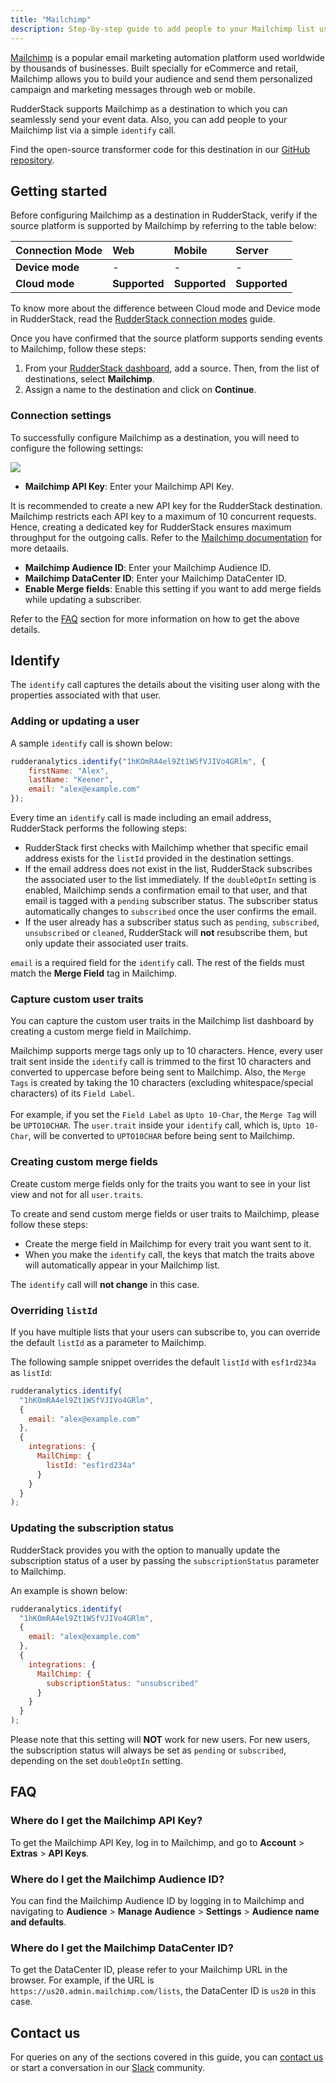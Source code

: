 ```yaml
---
title: "Mailchimp"
description: Step-by-step guide to add people to your Mailchimp list using RudderStack
---
```


[Mailchimp](https://mailchimp.com/) is a popular email marketing automation platform used worldwide by thousands of businesses. Built specially for eCommerce and retail, Mailchimp allows you to build your audience and send them personalized campaign and marketing messages through web or mobile.

RudderStack supports Mailchimp as a destination to which you can seamlessly send your event data. Also, you can add people to your Mailchimp list via a simple `identify` call.

<div class="successBlock">
Find the open-source transformer code for this destination in our <a href="https://github.com/rudderlabs/rudder-transformer/tree/master/v0/destinations/mailchimp">GitHub repository</a>.
</div>

## Getting started

Before configuring Mailchimp as a destination in RudderStack, verify if the source platform is supported by Mailchimp by referring to the table below:

| **Connection Mode** | **Web**       | **Mobile**    | **Server**    |
| :------------------ | :------------ | :------------ | :------------ |
| **Device mode**     | -             | -             | -             |
| **Cloud mode**      | **Supported** | **Supported** | **Supported** |

<div class="infoBlock">
To know more about the difference between Cloud mode and Device mode in RudderStack, read the <a href="https://rudderstack.com/docs/rudderstack-cloud/rudderstack-connection-modes/">RudderStack connection modes</a> guide.
</div>

Once you have confirmed that the source platform supports sending events to Mailchimp, follow these steps:

1. From your [RudderStack dashboard](https://app.rudderstack.com/), add a source. Then, from the list of destinations, select **Mailchimp**.
2. Assign a name to the destination and click on **Continue**.

### Connection settings

To successfully configure Mailchimp as a destination, you will need to configure the following settings:

<img src="../../assets/event-stream-destinations/mailchimp-connection-settings.png" />

- **Mailchimp API Key**: Enter your Mailchimp API Key. 

<div class="infoBlock">
It is recommended to create a new API key for the RudderStack destination. Mailchimp restricts each API key to a maximum of 10 concurrent requests. Hence, creating a dedicated key for RudderStack ensures maximum throughput for the outgoing calls. Refer to the <a href="https://mailchimp.com/help/about-api-keys/">Mailchimp documentation</a> for more detaails.
</div>

- **Mailchimp Audience ID**: Enter your Mailchimp Audience ID.
- **Mailchimp DataCenter ID**: Enter your Mailchimp DataCenter ID. 
- **Enable Merge fields**: Enable this setting if you want to add merge fields while updating a subscriber.

<div class="infoBlock">
Refer to the <a href="#faq">FAQ</a> section for more information on how to get the above details.
</div>

## Identify

The <Link to="/event-spec/standard-events/identify">`identify`</Link> call captures the details about the visiting user along with the properties associated with that user.

### Adding or updating a user

A sample `identify` call is shown below:

```javascript
rudderanalytics.identify("1hKOmRA4el9Zt1WSfVJIVo4GRlm", {
    firstName: "Alex",
    lastName: "Keener",
    email: "alex@example.com"
});
```

Every time an `identify` call is made including an email address, RudderStack performs the following steps:

- RudderStack first checks with Mailchimp whether that specific email address exists for the `listId` provided in the destination settings.
- If the email address does not exist in the list, RudderStack subscribes the associated user to the list immediately. If the `doubleOptIn` setting is enabled, Mailchimp sends a confirmation email to that user, and that email is tagged with a `pending` subscriber status. The subscriber status automatically changes to `subscribed` once the user confirms the email.
- If the user already has a subscriber status such as `pending`, `subscribed`, `unsubscribed` or `cleaned`, RudderStack will **not** resubscribe them, but only update their associated user traits.

<div class="infoBlock">
<code class="inline-code">email</code> is a required field for the <code class="inline-code">identify</code> call. The rest of the fields must match the <strong>Merge Field</strong> tag in Mailchimp.
</div>

### Capture custom user traits

You can capture the custom user traits in the Mailchimp list dashboard by <Link to="#creating-custom-merge-fields">creating a custom merge field</Link> in Mailchimp. 

<div class="infoBlock">
Mailchimp supports merge tags only up to 10 characters. Hence, every user trait sent inside the <code class="inline-code">identify</code> call is trimmed to the first 10 characters and converted to uppercase before being sent to Mailchimp. Also, the <code class="inline-code">Merge Tags</code> is created by taking the 10 characters (excluding whitespace/special characters) of its <code class="inline-code">Field Label</code>.
<br/><br/>
For example, if you set the <code class="inline-code">Field Label</code> as <code class="inline-code">Upto 10-Char</code>, the <code class="inline-code">Merge Tag</code> will be <code class="inline-code">UPTO10CHAR</code>. The <code class="inline-code">user.trait</code> inside your <code class="inline-code">identify</code> call, which is, <code class="inline-code">Upto 10-Char</code>, will be converted to <code class="inline-code">UPTO10CHAR</code> before being sent to Mailchimp.
</div>

### Creating custom merge fields

<div class="infoBlock">
Create custom merge fields only for the traits you want to see in your list view and not for all <code class="inline-code">user.traits</code>.
</div>

To create and send custom merge fields or user traits to Mailchimp, please follow these steps:

- Create the merge field in Mailchimp for every trait you want sent to it.
- When you make the `identify` call, the keys that match the traits above will automatically appear in your Mailchimp list.

<div class="infoBlock">
The <code class="inline-code">identify</code> call will <strong>not change</strong> in this case.
</div>

### Overriding `listId`

If you have multiple lists that your users can subscribe to, you can override the default `listId` as a parameter to Mailchimp.

The following sample snippet overrides the default `listId` with `esf1rd234a` as `listId`: 

```javascript
rudderanalytics.identify(
  "1hKOmRA4el9Zt1WSfVJIVo4GRlm",
  {
    email: "alex@example.com"
  },
  {
    integrations: {
      MailChimp: {
        listId: "esf1rd234a"
      }
    }
  }
);
```

### Updating the subscription status

RudderStack provides you with the option to manually update the subscription status of a user by passing the `subscriptionStatus` parameter to Mailchimp.

An example is shown below:

```javascript
rudderanalytics.identify(
  "1hKOmRA4el9Zt1WSfVJIVo4GRlm",
  {
    email: "alex@example.com"
  },
  {
    integrations: {
      MailChimp: {
        subscriptionStatus: "unsubscribed"
      }
    }
  }
);
```

<div class="infoBlock">
Please note that this setting will <strong>NOT</strong> work for new users. For new users, the subscription status will always be set as <code class="inline-code">pending</code> or <code class="inline-code">subscribed</code>, depending on the set <code class="inline-code">doubleOptIn</code> setting.
</div>

## FAQ

### Where do I get the Mailchimp API Key?

To get the Mailchimp API Key, log in to Mailchimp, and go to **Account** > **Extras** > **API Keys**.

### Where do I get the Mailchimp Audience ID?

You can find the Mailchimp Audience ID by logging in to Mailchimp and navigating to **Audience** > **Manage Audience** > **Settings** > **Audience name and defaults**.

### Where do I get the Mailchimp DataCenter ID?

To get the DataCenter ID, please refer to your Mailchimp URL in the browser. For example, if the URL is `https://us20.admin.mailchimp.com/lists`, the DataCenter ID is `us20` in this case.

## Contact us

For queries on any of the sections covered in this guide, you can [contact us](mailto:%20docs@rudderstack.com) or start a conversation in our [Slack](https://rudderstack.com/join-rudderstack-slack-community) community.
